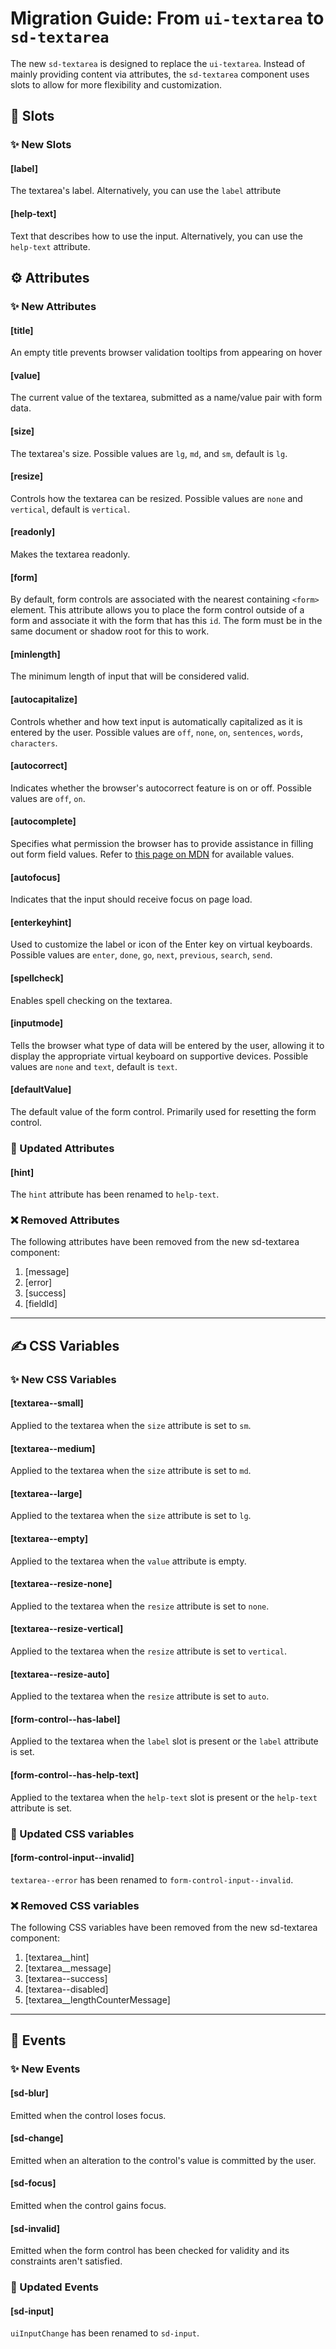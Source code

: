 # Migration Guide: From `ui-textarea` to `sd-textarea`

The new `sd-textarea` is designed to replace the `ui-textarea`. Instead of mainly providing content via attributes, the `sd-textarea` component uses slots to allow for more flexibility and customization.

## 💾 Slots

### ✨ New Slots

#### [label]

The textarea's label. Alternatively, you can use the `label` attribute

#### [help-text]

Text that describes how to use the input. Alternatively, you can use the `help-text` attribute.

## ⚙️ Attributes

### ✨ New Attributes

#### [title]

An empty title prevents browser validation tooltips from appearing on hover

#### [value]

The current value of the textarea, submitted as a name/value pair with form data.

#### [size]

The textarea's size. Possible values are `lg`, `md`, and `sm`, default is `lg`.

#### [resize]

Controls how the textarea can be resized. Possible values are `none` and `vertical`, default is `vertical`.

#### [readonly]

Makes the textarea readonly.

#### [form]

By default, form controls are associated with the nearest containing `<form>` element. This attribute allows you
to place the form control outside of a form and associate it with the form that has this `id`. The form must be in
the same document or shadow root for this to work.

#### [minlength]

The minimum length of input that will be considered valid.

#### [autocapitalize]

Controls whether and how text input is automatically capitalized as it is entered by the user. Possible values are `off`, `none`, `on`, `sentences`, `words`, `characters`.

#### [autocorrect]

Indicates whether the browser's autocorrect feature is on or off. Possible values are `off`, `on`.

#### [autocomplete]

Specifies what permission the browser has to provide assistance in filling out form field values. Refer to
[this page on MDN](https://developer.mozilla.org/en-US/docs/Web/HTML/Attributes/autocomplete) for available values.

#### [autofocus]

Indicates that the input should receive focus on page load.

#### [enterkeyhint]

Used to customize the label or icon of the Enter key on virtual keyboards. Possible values are `enter`, `done`, `go`, `next`, `previous`, `search`, `send`.

#### [spellcheck]

Enables spell checking on the textarea.

#### [inputmode]

Tells the browser what type of data will be entered by the user, allowing it to display the appropriate virtual
keyboard on supportive devices. Possible values are `none` and `text`, default is `text`.

#### [defaultValue]

The default value of the form control. Primarily used for resetting the form control.

### 🔀 Updated Attributes

#### [hint]

The `hint` attribute has been renamed to `help-text`.

### ❌ Removed Attributes

The following attributes have been removed from the new sd-textarea component:

1. [message]
2. [error]
3. [success]
4. [fieldId]

<hr />

## ✍️ CSS Variables

### ✨ New CSS Variables

#### [textarea--small]

Applied to the textarea when the `size` attribute is set to `sm`.

#### [textarea--medium]

Applied to the textarea when the `size` attribute is set to `md`.

#### [textarea--large]

Applied to the textarea when the `size` attribute is set to `lg`.

#### [textarea--empty]

Applied to the textarea when the `value` attribute is empty.

#### [textarea--resize-none]

Applied to the textarea when the `resize` attribute is set to `none`.

#### [textarea--resize-vertical]

Applied to the textarea when the `resize` attribute is set to `vertical`.

#### [textarea--resize-auto]

Applied to the textarea when the `resize` attribute is set to `auto`.

#### [form-control--has-label]

Applied to the textarea when the `label` slot is present or the `label` attribute is set.

#### [form-control--has-help-text]

Applied to the textarea when the `help-text` slot is present or the `help-text` attribute is set.

### 🔀 Updated CSS variables

#### [form-control-input--invalid]

`textarea--error` has been renamed to `form-control-input--invalid`.

### ❌ Removed CSS variables

The following CSS variables have been removed from the new sd-textarea component:

1. [textarea__hint]
2. [textarea__message]
3. [textarea--success]
4. [textarea--disabled]
5. [textarea__lengthCounterMessage]

<hr />

## 🥳 Events

### ✨ New Events

#### [sd-blur]

Emitted when the control loses focus.

#### [sd-change]

Emitted when an alteration to the control's value is committed by the user.

#### [sd-focus]

Emitted when the control gains focus.

#### [sd-invalid]

Emitted when the form control has been checked for validity and its constraints aren't satisfied.

### 🔄 Updated Events

#### [sd-input]

`uiInputChange` has been renamed to `sd-input`.
